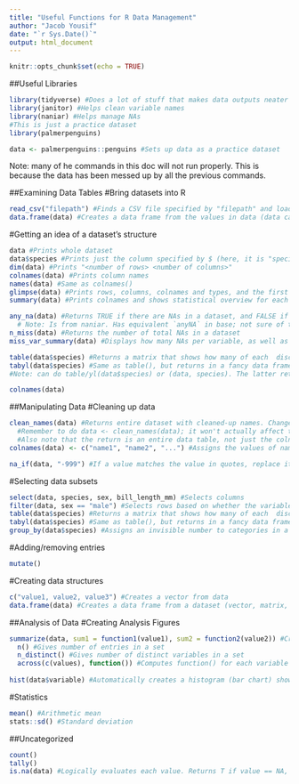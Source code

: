 ```yaml
---
title: "Useful Functions for R Data Management"
author: "Jacob Yousif"
date: "`r Sys.Date()`"
output: html_document
---
```


```r
knitr::opts_chunk$set(echo = TRUE)
```

##Useful Libraries
```r
library(tidyverse) #Does a lot of stuff that makes data outputs neater
library(janitor) #Helps clean variable names
library(naniar) #Helps manage NAs
#This is just a practice dataset
library(palmerpenguins)
```

```r
data <- palmerpenguins::penguins #Sets up data as a practice dataset
```
Note: many of he commands in this doc will not run properly. This is because the data has been messed up by all the previous commands.

##Examining Data Tables
#Bring datasets into R
```r
read_csv("filepath") #Finds a CSV file specified by "filepath" and loads it into R as a data frame
data.frame(data) #Creates a data frame from the values in data (data can be a vector, matrix, or subset of a data frame)
```

#Getting an idea of a dataset's structure
```r
data #Prints whole dataset
data$species #Prints just the column specified by $ (here, it is "species")
dim(data) #Prints "<number of rows> <number of columns>"
colnames(data) #Prints column names
names(data) #Same as colnames()
glimpse(data) #Prints rows, columns, colnames and types, and the first few rows of each column
summary(data) #Prints colnames and shows statistical overview for each column's contents (min/max values, quartiles, median, mean, number of NAs)

any_na(data) #Returns TRUE if there are NAs in a dataset, and FALSE if there are not
  # Note: Is from naniar. Has equivalent `anyNA` in base; not sure of the difference
n_miss(data) #Returns the number of total NAs in a dataset
miss_var_summary(data) #Displays how many NAs per variable, as well as percentage of variable that is made up of NAs

table(data$species) #Returns a matrix that shows how many of each  discrete value are represented in a vector
tabyl(data$species) #Same as table(), but returns in a fancy data frame
#Note: can do table/yl(data$species) or (data, species). The latter returns a nicer variable name.
```
```r
colnames(data)
```

##Manipulating Data
#Cleaning up data
```r
clean_names(data) #Returns entire dataset with cleaned-up names. Changes all names to lowercase and replaces all special characters with "_". 
  #Remember to do data <- clean_names(data); it won't actually affect the dataset unless the data are replaced. 
  #Also note that the return is an entire data table, not just the colnames.
colnames(data) <- c("name1", "name2", "...") #Assigns the values of names to be the column names of (data)

na_if(data, "-999") #If a value matches the value in quotes, replace it with an NA
```

#Selecting data subsets
```r
select(data, species, sex, bill_length_mm) #Selects columns
filter(data, sex == "male") #Selects rows based on whether the variable(s) match the selection criteria
table(data$species) #Returns a matrix that shows how many of each  discrete value are represented in a vector
tabyl(data$species) #Same as table(), but returns in a fancy data frame
group_by(data$species) #Assigns an invisible number to categories in a dataset which then allows other functions to perform actions by category rather than by individual entry. (e.g. male = 0, female = 1, then summarize(avg = mean(height)) will give all male height and all female height)
```

#Adding/removing entries
```r
mutate()
```

#Creating data structures
```r
c("value1, value2, value3") #Creates a vector from data
data.frame(data) #Creates a data frame from a dataset (vector, matrix, or existing dataframe)
```

##Analysis of Data
#Creating Analysis Figures
```r
summarize(data, sum1 = function1(value1), sum2 = function2(value2)) #Creates a data frame containing a summary of functions. Computes function1 on all variables in value1, then stores the result in sum1, and does that for each subsequent variable.
  n() #Gives number of entries in a set
  n_distinct() #Gives number of distinct variables in a set
  across(c(values), function()) #Computes function() for each variable in c(values)
  
hist(data$variable) #Automatically creates a histogram (bar chart) showing values in a vector
```

#Statistics
```r
mean() #Arithmetic mean
stats::sd() #Standard deviation
```

##Uncategorized
```r
count()
tally()
is.na(data) #Logically evaluates each value. Returns T if value == NA, F if value has a value.
```

